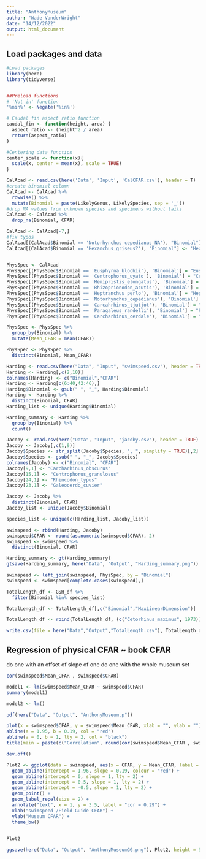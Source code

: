 ```yaml
---
title: "AnthonyMuseum"
author: "Wade VanderWright"
date: "14/12/2022"
output: html_document
---
```


## Load packages and data
```r
#Load packages
library(here)
library(tidyverse)


##Preload functions
# 'Not in' function
'%nin%' <- Negate('%in%')

# Caudal fin aspect ratio function
caudal_fin <- function(height, area) {
  aspect_ratio <- (height^2 / area)
  return(aspect_ratio)
}

#Centering data function
center_scale <- function(x){
  scale(x, center = mean(x), scale = TRUE)
}
```

```r
CalAcad <- read.csv(here('Data', 'Input', 'CalCFAR.csv'), header = T)
#create binomial column
CalAcad <- CalAcad %>% 
  rowwise() %>% 
  mutate(Binomial = paste(LikelyGenus, LikelySpecies, sep = '_'))
#drop NA values from unknown species and specimens without tails
CalAcad <- CalAcad %>% 
  drop_na(Binomial, CFAR)

CalAcad <- CalAcad[-7,]
#fix typos
CalAcad[(CalAcad$Binomial == 'Notorhynchus cepedianus_NA'), "Binomial"] <- 'Notorhynchus_cepedianus'
CalAcad[(CalAcad$Binomial == 'Hexanchus_griseus?'), "Binomial"] <- 'Hexanchus_griseus'


PhysSpec <- CalAcad
PhysSpec[(PhysSpec$Binomial == 'Eusphyrna_blochii'), 'Binomial'] = "Eusphyra_blochii"
PhysSpec[(PhysSpec$Binomial == 'Centrophorus_uyato'), 'Binomial'] = "Centrophorus_uyato" #drop/not in 2013
PhysSpec[(PhysSpec$Binomial == 'Hemipristis_elongatus'), 'Binomial'] = "Hemipristis_elongata"
PhysSpec[(PhysSpec$Binomial == 'Rhizoprionodon_acutis'), 'Binomial'] = "Rhizoprionodon_acutus"
PhysSpec[(PhysSpec$Binomial == 'Heptranchus_perlo'), 'Binomial'] = "Heptranchias_perlo"
PhysSpec[(PhysSpec$Binomial == 'Notorhynchus_cepedianus'), 'Binomial'] = "Notorynchus_cepedianus"
PhysSpec[(PhysSpec$Binomial == 'Carcahrhinus_tjutjot'), 'Binomial'] = "Carcharhinus_tjutjot"
PhysSpec[(PhysSpec$Binomial == 'Paragaleus_randelli'), 'Binomial'] = "Paragaleus_randalli"
PhysSpec[(PhysSpec$Binomial == 'Carcharhinus_cerdale'), 'Binomial'] = "Carcharhinus_cerdale"#drop/not in 2013

PhysSpec <- PhysSpec %>% 
  group_by(Binomial) %>% 
  mutate(Mean_CFAR = mean(CFAR))

PhysSpec <- PhysSpec %>% 
  distinct(Binomial, Mean_CFAR)

Harding <- read.csv(here("Data", "Input", "swimspeed.csv"), header = TRUE)
Harding <- Harding[,c(2,10)]
colnames(Harding) <- c("Binomial","CFAR")
Harding <- Harding[c(6:40,42:46),]
Harding$Binomial <- gsub(" ", "_", Harding$Binomial)
Harding <- Harding %>% 
  distinct(Binomial, CFAR)
Harding_list <- unique(Harding$Binomial)

Harding_summary <- Harding %>% 
  group_by(Binomial) %>% 
  count()

Jacoby <- read.csv(here("Data", "Input", "jacoby.csv"), header = TRUE)
Jacoby <- Jacoby[,c(1,9)]
Jacoby$Species <- str_split(Jacoby$Species, ", ", simplify = TRUE)[,2]
Jacoby$Species <- gsub(" ", "_", Jacoby$Species)
colnames(Jacoby) <- c("Binomial", "CFAR")
Jacoby[9,1] <- "Carcharhinus_obscurus"
Jacoby[15,1] <- "Centrophorus_granulosus"
Jacoby[24,1] <- "Rhincodon_typus"
Jacoby[23,1] <- "Galeocerdo_cuvier"

Jacoby <- Jacoby %>% 
  distinct(Binomial, CFAR)
Jacoby_list <- unique(Jacoby$Binomial)

species_list <- unique(c(Harding_list, Jacoby_list))

swimspeed <- rbind(Harding, Jacoby)
swimspeed$CFAR <- round(as.numeric(swimspeed$CFAR), 2)
swimspeed <- swimspeed %>% 
  distinct(Binomial, CFAR)

Harding_summary <- gt(Harding_summary)
gtsave(Harding_summary, here("Data", "Output", "Harding_summary.png"))

swimspeed <- left_join(swimspeed, PhysSpec, by = "Binomial")
swimspeed <- swimspeed[complete.cases(swimspeed),]

TotalLength_df <- GSH_df %>% 
  filter(Binomial %in% species_list)

TotalLength_df <- TotalLength_df[,c("Binomial","MaxLinearDimension")]

TotalLength_df <- rbind(TotalLength_df, (c("Cetorhinus_maximus", 1973)))

write.csv(file = here("Data","Output","TotalLength.csv"), TotalLength_df)

```


## Regression of physical CFAR ~ book CFAR

do one with an offset of slope of one
do one with the whole museum set


```r
cor(swimspeed$Mean_CFAR , swimspeed$CFAR)

model1 <- lm(swimspeed$Mean_CFAR ~ swimspeed$CFAR)
summary(model1)

model2 <- lm()
```

```r


pdf(here("Data", "Output", "AnthonyMuseum.p"))

plot(x = swimspeed$CFAR, y = swimspeed$Mean_CFAR, xlab = "", ylab = "")
abline(a = 1.95, b = 0.19, col = "red")
abline(a = 0, b = 1, lty = 2, col = "black")
title(main = paste(c("Correlation", round(cor(swimspeed$Mean_CFAR , swimspeed$CFAR),2))), xlab = "Field Guide CFAR", ylab = "Museum CFAR")

dev.off()
```



```r
Plot2 <- ggplot(data = swimspeed, aes(x = CFAR, y = Mean_CFAR, label = Binomial)) +
  geom_abline(intercept = 1.96, slope = 0.19, colour = "red") +
  geom_abline(intercept = 0, slope = 1, lty = 2) + 
  geom_abline(intercept = 0.5, slope = 1, lty = 2) + 
  geom_abline(intercept = -0.5, slope = 1, lty = 2) + 
  geom_point() +
  geom_label_repel(size = 2) +
  annotate("text", x = 1, y = 3.5, label = "cor = 0.29") +
  xlab("swimspeed /Field Guide CFAR") +
  ylab("Museum CFAR") +
  theme_bw() 
  

Plot2

ggsave(here("Data", "Output", "AnthonyMuseumGG.png"), Plot2, height = 5, width = 5)
```

